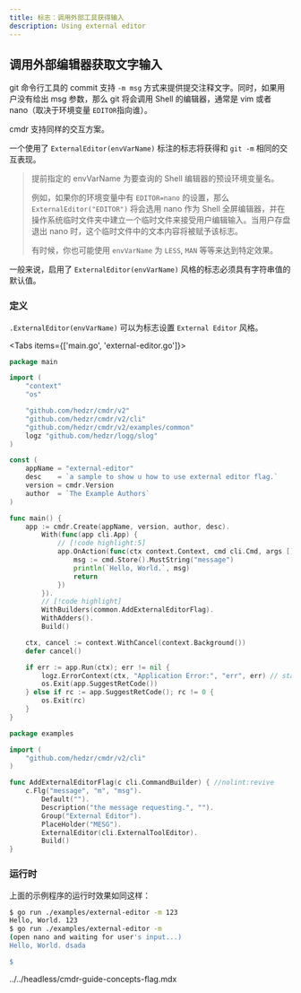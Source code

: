 ```yaml
---
title: 标志：调用外部工具获得输入
description: Using external editor
---
```


## 调用外部编辑器获取文字输入

git 命令行工具的 commit 支持 `-m msg` 方式来提供提交注释文字。同时，如果用户没有给出 msg 参数，那么 git 将会调用 Shell 的编辑器，通常是 vim 或者 nano（取决于环境变量 `EDITOR`指向谁）。

cmdr 支持同样的交互方案。

一个使用了 `ExternalEditor(envVarName)` 标注的标志将获得和 `git -m` 相同的交互表现。

> 提前指定的 envVarName 为要查询的 Shell 编辑器的预设环境变量名。
>
> 例如，如果你的环境变量中有 `EDITOR=nano` 的设置，那么 `ExternalEditor("EDITOR")` 将会选用 nano 作为 Shell 全屏编辑器，并在操作系统临时文件夹中建立一个临时文件来接受用户编辑输入。当用户存盘退出 nano 时，这个临时文件中的文本内容将被赋予该标志。
>
> 有时候，你也可能使用 `envVarName` 为 `LESS`, `MAN` 等等来达到特定效果。

一般来说，启用了 `ExternalEditor(envVarName)` 风格的标志必须具有字符串值的默认值。

### 定义

`.ExternalEditor(envVarName)` 可以为标志设置 `External Editor` 风格。

<Tabs items={['main.go', 'external-editor.go']}>

<Tab key="main.go">

```go title=main.go
package main

import (
	"context"
	"os"

	"github.com/hedzr/cmdr/v2"
	"github.com/hedzr/cmdr/v2/cli"
	"github.com/hedzr/cmdr/v2/examples/common"
	logz "github.com/hedzr/logg/slog"
)

const (
	appName = "external-editor"
	desc    = `a sample to show u how to use external editor flag.`
	version = cmdr.Version
	author  = `The Example Authors`
)

func main() {
	app := cmdr.Create(appName, version, author, desc).
		With(func(app cli.App) {
			// [!code highlight:5]
			app.OnAction(func(ctx context.Context, cmd cli.Cmd, args []string) (err error) {
				msg := cmd.Store().MustString("message")
				println(`Hello, World.`, msg)
				return
			})
		}).
		// [!code highlight]
		WithBuilders(common.AddExternalEditorFlag).
		WithAdders().
		Build()

	ctx, cancel := context.WithCancel(context.Background())
	defer cancel()

	if err := app.Run(ctx); err != nil {
		logz.ErrorContext(ctx, "Application Error:", "err", err) // stacktrace if in debug mode/build
		os.Exit(app.SuggestRetCode())
	} else if rc := app.SuggestRetCode(); rc != 0 {
		os.Exit(rc)
	}
}
```

</Tab>

<Tab key="external-editor.go">

```go title=external-editor.go
package examples

import (
	"github.com/hedzr/cmdr/v2/cli"
)

func AddExternalEditorFlag(c cli.CommandBuilder) { //nolint:revive
	c.Flg("message", "m", "msg").
		Default("").
		Description("the message requesting.", "").
		Group("External Editor").
		PlaceHolder("MESG").
		ExternalEditor(cli.ExternalToolEditor).
		Build()
}
```

</Tab>
</Tabs>

### 运行时

上面的示例程序的运行时效果如同这样：

```bash
$ go run ./examples/external-editor -m 123
Hello, World. 123
$ go run ./examples/external-editor -m
(open nano and waiting for user's input...)
Hello, World. dsada

$
```

<include>../../headless/cmdr-guide-concepts-flag.mdx</include>
